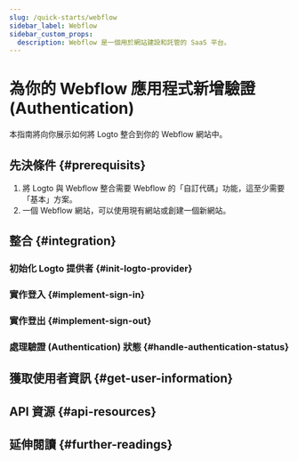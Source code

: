 ```yaml
---
slug: /quick-starts/webflow
sidebar_label: Webflow
sidebar_custom_props:
  description: Webflow 是一個用於網站建設和託管的 SaaS 平台。
---
```




# 為你的 Webflow 應用程式新增驗證 (Authentication)

本指南將向你展示如何將 Logto 整合到你的 Webflow 網站中。

<GuideTip />

## 先決條件 \{#prerequisits}

1. 將 Logto 與 Webflow 整合需要 Webflow 的「自訂代碼」功能，這至少需要「基本」方案。
2. 一個 Webflow 網站，可以使用現有網站或創建一個新網站。

## 整合 \{#integration}

### 初始化 Logto 提供者 \{#init-logto-provider}

<InitClient />

### 實作登入 \{#implement-sign-in}

<ImplementSignIn />

### 實作登出 \{#implement-sign-out}

<ImplementSignOut />

### 處理驗證 (Authentication) 狀態 \{#handle-authentication-status}

<HandleAuthenticationStatus />

<Checkpoint />

## 獲取使用者資訊 \{#get-user-information}

<GetUserInformation />

## API 資源 \{#api-resources}

<ApiResources />

## 延伸閱讀 \{#further-readings}

<FurtherReadings />
